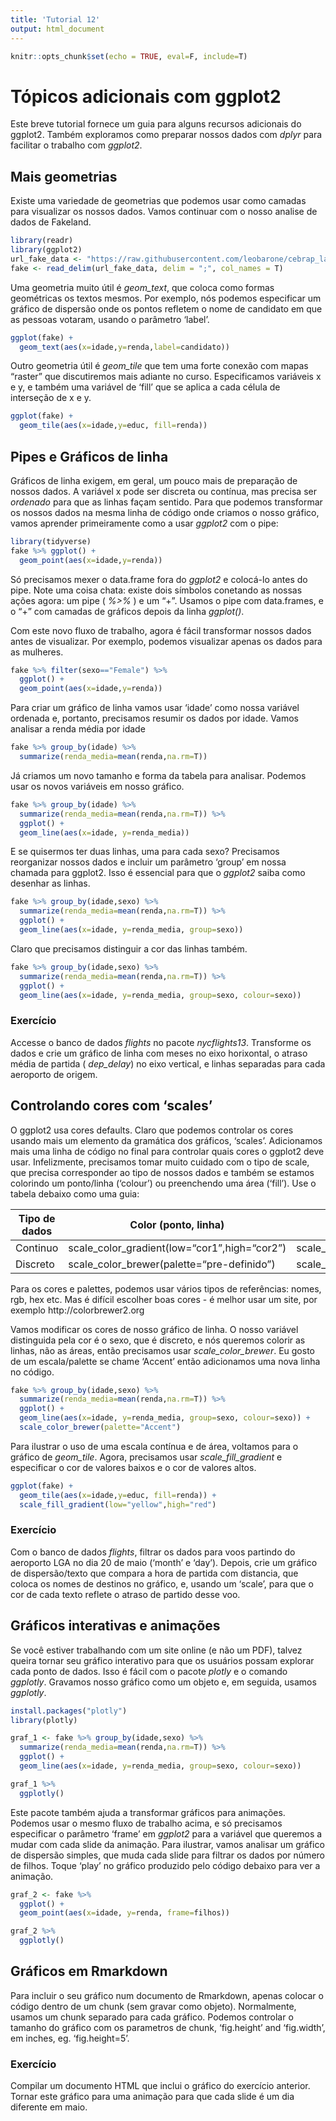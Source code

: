 ```yaml
---
title: 'Tutorial 12'
output: html_document
---
```


```r
knitr::opts_chunk$set(echo = TRUE, eval=F, include=T)
```

# Tópicos adicionais com ggplot2

Este breve tutorial fornece um guia para alguns recursos adicionais do ggplot2. Também exploramos como preparar nossos dados com _dplyr_ para facilitar o trabalho com _ggplot2_. 

## Mais geometrias

Existe uma variedade de geometrias que podemos usar como camadas para visualizar os nossos dados. Vamos continuar com o nosso analise de dados de Fakeland. 

```r
library(readr)
library(ggplot2)
url_fake_data <- "https://raw.githubusercontent.com/leobarone/cebrap_lab_programacao_r/master/data/fake_data_2.csv"
fake <- read_delim(url_fake_data, delim = ";", col_names = T)
```

Uma geometria muito útil é _geom\_text_, que coloca como formas geométricas os textos mesmos. Por exemplo, nós podemos especificar um gráfico de dispersão onde os pontos refletem o nome de candidato em que as pessoas votaram, usando o parâmetro 'label'.

```r
ggplot(fake) +
  geom_text(aes(x=idade,y=renda,label=candidato))
```

Outro geometria útil é _geom\_tile_ que tem uma forte conexão com mapas "raster" que discutiremos mais adiante no curso. Especificamos variáveis x e y, e também uma variável de 'fill' que se aplica a cada célula de interseção de x e y.

```r
ggplot(fake) +
  geom_tile(aes(x=idade,y=educ, fill=renda))
```

## Pipes e Gráficos de linha

Gráficos de linha exigem, em geral, um pouco mais de preparação de nossos dados. A variável x pode ser discreta ou contínua, mas precisa ser _ordenado_ para que as linhas façam sentido. Para que podemos transformar os nossos dados na mesma linha de código onde criamos o nosso gráfico, vamos aprender primeiramente como a usar _ggplot2_ com o pipe:

```r
library(tidyverse)
fake %>% ggplot() +
  geom_point(aes(x=idade,y=renda))
```

Só precisamos mexer o data.frame fora do _ggplot2_ e colocá-lo antes do pipe. Note uma coisa chata: existe dois símbolos conetando as nossas ações agora: um pipe ( _%>%_ ) e um "+". Usamos o pipe com data.frames, e o "+" com camadas de gráficos depois da linha _ggplot()_. 

Com este novo fluxo de trabalho, agora é fácil transformar nossos dados antes de visualizar. Por exemplo, podemos visualizar apenas os dados para as mulheres.

```r
fake %>% filter(sexo=="Female") %>%
  ggplot() +
  geom_point(aes(x=idade,y=renda))
```

Para criar um gráfico de linha vamos usar 'idade' como nossa variável ordenada e, portanto, precisamos resumir os dados por idade. Vamos analisar a renda média por idade

```r
fake %>% group_by(idade) %>%
  summarize(renda_media=mean(renda,na.rm=T))
```

Já criamos um novo tamanho e forma da tabela para analisar. Podemos usar os novos variáveis em nosso gráfico.

```r
fake %>% group_by(idade) %>%
  summarize(renda_media=mean(renda,na.rm=T)) %>%
  ggplot() +
  geom_line(aes(x=idade, y=renda_media))
```

E se quisermos ter duas linhas, uma para cada sexo? Precisamos reorganizar nossos dados e incluir um parâmetro 'group' em nossa chamada para ggplot2. Isso é essencial para que o _ggplot2_ saiba como desenhar as linhas. 

```r
fake %>% group_by(idade,sexo) %>%
  summarize(renda_media=mean(renda,na.rm=T)) %>%
  ggplot() +
  geom_line(aes(x=idade, y=renda_media, group=sexo))
```

Claro que precisamos distinguir a cor das linhas também.

```r
fake %>% group_by(idade,sexo) %>%
  summarize(renda_media=mean(renda,na.rm=T)) %>%
  ggplot() +
  geom_line(aes(x=idade, y=renda_media, group=sexo, colour=sexo))
```

### Exercício

Accesse o banco de dados _flights_ no pacote _nycflights13_. Transforme os dados e crie um gráfico de linha com meses no eixo horixontal, o atraso média de partida ( _dep\_delay_) no eixo vertical, e linhas separadas para cada aeroporto de origem.

## Controlando cores com 'scales'

O ggplot2 usa cores defaults. Claro que podemos controlar os cores usando mais um elemento da gramática dos gráficos, 'scales'. Adicionamos mais uma linha de código no final para controlar quais cores o ggplot2 deve usar. Infelizmente, precisamos tomar muito cuidado com o tipo de scale, que precisa corresponder ao tipo de nossos dados e também se estamos colorindo um ponto/linha ('colour') ou preenchendo uma área ('fill'). Use o tabela debaixo como uma guia:

Tipo de dados | Color (ponto, linha) | Fill (área)
------------- | --------------------|---------
Continuo      | scale_color_gradient(low="cor1",high="cor2") | scale_fill_gradient(low="cor1",high="cor2")
Discreto      | scale_color_brewer(palette="pre-definido")     | scale_fill_brewer(palette="pre-definido")
  
Para os cores e palettes, podemos usar vários tipos de referências: nomes, rgb, hex etc. Mas é difícil escolher boas cores - é melhor usar um site, por exemplo http://colorbrewer2.org

Vamos modificar os cores de nosso gráfico de linha. O nosso variável distinguida pela cor é o sexo, que é discreto, e nós queremos colorir as linhas, não as áreas, então precisamos usar _scale\_color\_brewer_. Eu gosto de um escala/palette se chame 'Accent' então adicionamos uma nova linha no código.

```r
fake %>% group_by(idade,sexo) %>%
  summarize(renda_media=mean(renda,na.rm=T)) %>%
  ggplot() +
  geom_line(aes(x=idade, y=renda_media, group=sexo, colour=sexo)) +
  scale_color_brewer(palette="Accent")
```

Para ilustrar o uso de uma escala contínua e de área, voltamos para o gráfico de _geom\_tile_. Agora, precisamos usar _scale\_fill\_gradient_ e especificar o cor de valores baixos e o cor de valores altos.

```r
ggplot(fake) +
  geom_tile(aes(x=idade,y=educ, fill=renda)) +
  scale_fill_gradient(low="yellow",high="red")
```

### Exercício

Com o banco de dados _flights_, filtrar os dados para voos partindo do aeroporto LGA no dia 20 de maio ('month' e 'day'). Depois, crie um gráfico de dispersão/texto que compara a hora de partida com distancia, que coloca os nomes de destinos no gráfico, e, usando um 'scale', para que o cor de cada texto reflete o atraso de partido desse voo.


## Gráficos interativas e animações

Se você estiver trabalhando com um site online (e não um PDF), talvez queira tornar seu gráfico interativo para que os usuários possam explorar cada ponto de dados. Isso é fácil com o pacote _plotly_ e o comando _ggplotly_. Gravamos nosso gráfico como um objeto e, em seguida, usamos _ggplotly_.

```r
install.packages("plotly")
library(plotly)

graf_1 <- fake %>% group_by(idade,sexo) %>%
  summarize(renda_media=mean(renda,na.rm=T)) %>%
  ggplot() +
  geom_line(aes(x=idade, y=renda_media, group=sexo, colour=sexo)) 

graf_1 %>%
  ggplotly()
```

Este pacote também ajuda a transformar gráficos para animações. Podemos usar o mesmo fluxo de trabalho acima, e só precisamos especificar o parâmetro 'frame' em _ggplot2_ para a variável que queremos a mudar com cada slide da animação. Para ilustrar, vamos analisar um gráfico de dispersão simples, que muda cada slide para filtrar os dados por número de filhos. Toque 'play' no gráfico produzido pelo código debaixo para ver a animação.

```r
graf_2 <- fake %>%
  ggplot() +
  geom_point(aes(x=idade, y=renda, frame=filhos))

graf_2 %>%
  ggplotly()
```

## Gráficos em Rmarkdown

Para incluir o seu gráfico num documento de Rmarkdown, apenas colocar o código dentro de um chunk (sem gravar como objeto). Normalmente, usamos um chunk separado para cada gráfico. Podemos controlar o tamanho do gráfico com os parametros de chunk, 'fig.height' and 'fig.width', em inches, eg. 'fig.height=5'. 

### Exercício

Compilar um documento HTML que inclui o gráfico do exercício anterior. Tornar este gráfico para uma animação para que cada slide é um dia diferente em maio.